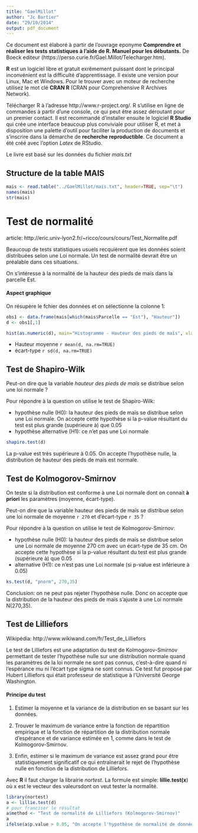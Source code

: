 ```yaml
---
title: "GaelMillot"
author: "Jc Bartier"
date: "29/10/2014"
output: pdf_document
---
```


Ce document est élaboré à partir de l'ouvrage eponyme __Comprendre et réaliser les tests statistiques à l'aide de R. Manuel pour les débutants.__  De Boeck editeur (https://perso.curie.fr/Gael.Millot/Telecharger.htm).

__R__ est un logiciel libre et gratuit exrêmement puissant dont le principal inconvénient est la difficulté d'apprentissage. Il existe une version pour Linux, Mac et Windows. Pour le trouver avec un moteur de recherche utilisez le mot clé __CRAN R__ (CRAN pour Comprehensive R Archives Network).

Télécharger R à l'adresse http://www.r-project.org/. R s'utilise en ligne de commandes à partir d'une console, ce qui peut être assez déroutant pour un premier contact. Il est recommandé d'installer ensuite le logiciel __R Studio__ qui crée une interface beaucoup plus conviviale pour utiliser R, et met à disposition une palette d'outil pour faciliter la production de documents et s'inscrire dans la démarche de __recherche reproductible__. Ce document a été créé avec l'option _Latex_ de RStudio.

Le livre est basé sur les données du fichier _mais.txt_

Structure de la table MAIS
--------------------------

```r
mais <- read.table("../GaelMillot/mais.txt", header=TRUE, sep="\t")
names(mais)
str(mais)
```

Test de normalité
=================

article: http://eric.univ-lyon2.fr/~ricco/cours/cours/Test_Normalite.pdf

Beaucoup de tests statistiques usuels recquièrent que les données soient distribuées selon une Loi normale. Un test de normalité devrait être un préalable dans ces situations.

On  s'intéresse à la normalité de la hauteur des pieds de maïs dans la parcelle Est.

#### Aspect graphique

On résupère le fchier des données et on sélectionne la colonne 1:

```r
obs1 <- data.frame(mais[which(mais$Parcelle == "Est"), "Hauteur"])
d <- obs1[,1]

hist(as.numeric(d), main="Histogramme - Hauteur des pieds de maïs", xlab="Hauteur (cm)", ylab="Fréliquence")
```

- Hauteur moyenne `r mean(d, na.rm=TRUE)`
- écart-type `r sd(d, na.rm=TRUE)`

Test de Shapiro-Wilk
--------------------

Peut-on dire que la variable _hauteur des pieds de maïs_ se distribue selon une loi normale ?

Pour répondre à la question on utilise le test de Shapiro-Wilk:

- hypothèse nulle (H0): la hauteur des pieds de maïs se distribue selon une Loi normale. On accepte cette hypothèse si la p-value résultant du test est plus grande (supérieure à) que 0.05
- hypothèse alternative (H1): ce n'et pas une Loi normale

```r
shapiro.test(d)
```

La p-value est très supérieure à 0.05. On accepte l'hypothèse nulle, la distribution de hauteur des pieds de maïs est normale.

Test de Kolmogorov-Smirnov
--------------------------

On teste si la distribution est conforme à une Loi normale dont on connait __à priori__ les paramètres (moyenne, écart-type).

Peut-on dire que la variable hauteur des pieds de maïs se distribue selon une loi normale de moyenne `r 270` et d'écart-type `r 35` ?

Pour répondre à la question on utilise le test de Kolmogorov-Smirnov:

- hypothèse nulle (H0): la hauteur des pieds de maïs se distribue selon une Loi normale de moyenne 270 cm avec un écart-type de 35 cm. On accepte cette hypothèse si la p-value résultant du test est plus grande (supérieure à) que 0.05
- alternative (H1): ce n'est pas une Loi normale (si p-value est inférieure à 0.05)

```r
ks.test(d, "pnorm", 270,35)
```
Conclusion: on ne peut pas rejeter l'hypothèse nulle. Donc on accepte que la distribution de la hauteur des pieds de maïs s'ajuste à une Loi normale N(270,35).


Test de Lilliefors
------------------

Wikipédia: http://www.wikiwand.com/fr/Test_de_Lilliefors

Le test de Lilliefors est une adaptation du test de Kolmogorov-Smirnov permettant de tester l'hypothèse nulle sur une distribution normale quand les paramètres de la loi normale ne sont pas connus, c'est-à-dire quand ni l'espérance mu ni l'écart type sigma ne sont connus. Ce test fut proposé par Hubert Lilliefors qui était professeur de statistique à l'Université George Washington.

#### Principe du test

1. Estimer la moyenne et la variance de la distribution en se basant sur les données.

2. Trouver le maximum de variance entre la fonction de répartition empirique et la fonction de répartition de la distribution normale d'espérance et de variance estimée en 1, comme dans le test de Kolmogorov-Smirnov.

3. Enfin, estimer si le maximum de variance est assez grand pour être statistiquement significatif ce qui entraînerait le rejet de l'hypothèse nulle en fonction de la distribution de Lilliefors.

Avec __R__ il faut charger la librairie _nortest_. La formule est simple: __lillie.test(x__) où x est le vecteur des valeursdont on veut tester la normalité.

```r
library(nortest)
a <- lillie.test(d)
# pour franciser le résultat
a$method <- "Test de normalité de Lilliefors (Kolmogorov-Smirnov)"
a
ifelse(a$p.value > 0.05, "On accepte l'hypothèse de normalité de données", "Les données ne peuvent pas être considérées comme normales")

```


